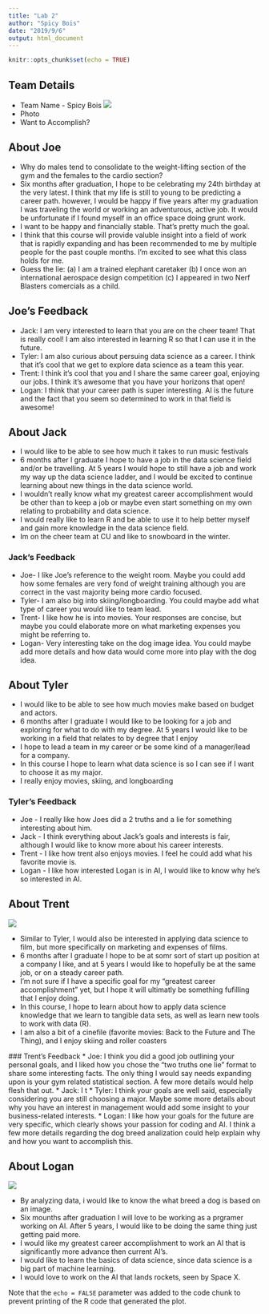 ```yaml
---
title: "Lab 2"
author: "Spicy Bois"
date: "2019/9/6"
output: html_document
---
```


```r
knitr::opts_chunk$set(echo = TRUE)
```

## Team Details
* Team Name - Spicy Bois
![](Photos/teamPhoto.JPG)
* Photo
* Want to Accomplish?

## About Joe
* Why do males tend to consolidate to the weight-lifting section of the gym and the females to the cardio section?
* Six months after graduation, I hope to be celebrating my 24th birthday at the very latest. I think that my life is still to young to be predicting a career path. however, I would be happy if five years after my graduation I was traveling the world or working an adventurous, active job. It would be unfortunate if I found myself in an office space doing grunt work.
* I want to be happy and financially stable. That's pretty much the goal.
* I think that this course will provide valuble insight into a field of work that is rapidly expanding and has been recommended to me by multiple people for the past couple months. I'm excited to see what this class holds for me.
* Guess the lie: (a) I am a trained elephant caretaker  (b) I once won an international aerospace design competition  (c) I appeared in two Nerf Blasters comercials as a child.

## Joe's Feedback
* Jack: I am very interested to learn that you are on the cheer team! That is really cool! I am also interested in learning R so that I can use it in the future.
* Tyler: I am also curious about persuing data science as a career. I think that it's cool that we get to explore data science as a team this year.
* Trent: I think it's cool that you and I share the same career goal, enjoying our jobs. I think it's awesome that you have your horizons that open!
* Logan: I think that your career path is super interesting. AI is the future and the fact that you seem so determined to work in that field is awesome!

## About Jack
* I would like to be able to see how much it takes to run music festivals
* 6 months after I graduate I hope to have a job in the data science field and/or be travelling. At 5 years I would hope to still have a job and work my way up the data science ladder, and I would be excited to continue learning about new things in the data science world.
*  I wouldn't really know what my greatest career accomplishment would be other than to keep a job or maybe even start something on my own relating to probability and data science.
* I would really like to learn R and be able to use it to help better myself and gain more knowledge in the data science field.
* Im on the cheer team at CU and like to snowboard in the winter.

### Jack's Feedback
* Joe- I like Joe's reference to the weight room. Maybe you could add how some females are very fond of weight training although you are correct in the vast majority being more cardio focused.
* Tyler- I am also big into skiing/longboarding. You could maybe add what type of career you would like to team lead.
* Trent- I like how he is into movies. Your responses are concise, but maybe you could elaborate more on what marketing expenses you might be referring to.
* Logan- Very interesting take on the dog image idea. You could maybe add more details and how data would come more into play with the dog idea.

## About Tyler
 * I would like to be able to see how much movies make based on budget and actors.
 * 6 months after I graduate I would like to be looking for a job and exploring for what to do with my degree.  At 5 years I would like to be working in a field that relates to by degree that I enjoy
 * I hope to lead a team in my career or be some kind of a manager/lead for a company. 
 * In this course I hope to learn what data science is so I can see if I want to choose it as my major.
 * I really enjoy movies, skiing, and longboarding

### Tyler's Feedback
 * Joe - I really like how Joes did a 2 truths and a lie for something interesting about him.
 * Jack -  I think everything about Jack's goals and interests is fair, although I would like to know more about his career interests.
 * Trent -  I like how trent also enjoys movies. I feel he could add what his favorite movie is.
 * Logan - I like how interested Logan is in AI, I would like to know why he's so interested in AI.

## About Trent
![](Photos/Trent_Photo.jpg)

 * Similar to Tyler, I would also be interested in applying data science to film, but more specifically on marketing and expenses of films.
 * 6 months after I graduate I hope to be at somr sort of start up position at a company I like, and at 5 years I would like to hopefully be at the same job, or on a steady career path.
 * I'm not sure if I have a specific goal for my "greatest career accomplishment" yet, but I hope it will ultimatly be something fufilling that I enjoy doing.
 * In this course, I hope to learn about how to apply data science knowledge that we learn to tangible data sets, as well as learn new tools to work with data (R).
 * I am also a bit of a cinefile (favorite movies: Back to the Future and The Thing), and I enjoy skiing and roller coasters

 ### Trent's Feedback
 * Joe: I think you did a good job outlining your personal goals, and I liked how you chose the "two truths one lie" format to share some interesting facts. The only thing I would say needs expanding upon is your gym related statistical section. A few more details would help flesh that out.
 * Jack: I t
 * Tyler: I think your goals are well said, especially considering you are still choosing a major. Maybe some more details about why you have an interest in management would add some insight to your business-related interests.
 * Logan: I like how your goals for the future are very specific, which clearly shows your passion for coding and AI. I think a few more details regarding the dog breed analization could help explain why and how you want to accomplish this. 

## About Logan
![](Photos/loganPhoto.JPG)

 * By analyzing data, i would like to know the what breed a dog is based on an image.
 * Six mounths after graduation I will love to be working as a prgramer working on AI. After 5 years, I would like to be doing the same thing just getting paid more.
 * I would like my greatest career accomplishment to work an AI that is significantly more advance then current AI's. 
 * I would like to learn the basics of data science, since data science is a big part of machine learning. 
 * I would love to work on the AI that lands rockets, seen by Space X.

Note that the `echo = FALSE` parameter was added to the code chunk to prevent printing of the R code that generated the plot.
